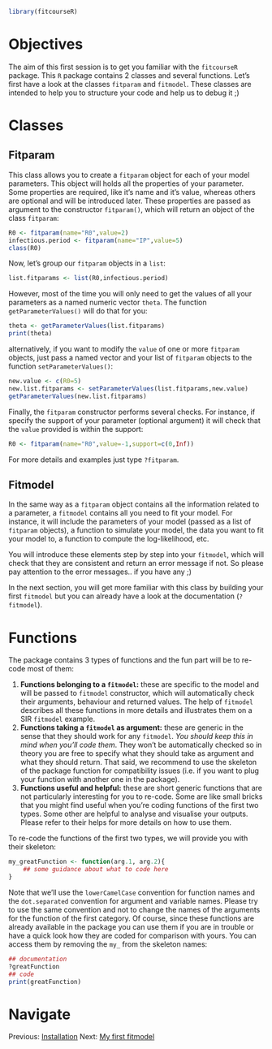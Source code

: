 
```r
library(fitcourseR)
```
# Objectives
The aim of this first session is to get you familiar with the `fitcourseR` package. This `R` package contains 2 classes and several functions. Let's first have a look at the classes `fitparam` and `fitmodel`. These classes are intended to help you to structure your code and help us to debug it ;)

# Classes
## Fitparam
This class allows you to create a `fitparam` object for each of your model parameters. This object will holds all the properties of your parameter. Some properties are required, like it's name and it's value, whereas others are optional and will be introduced later. These properties are passed as argument to the constructor `fitparam()`, which will return an object of the class `fitparam`: 

```r
R0 <- fitparam(name="R0",value=2)
infectious.period <- fitparam(name="IP",value=5)
class(R0)
```

Now, let's group our `fitparam` objects in a `list`: 
```r
list.fitparams <- list(R0,infectious.period)
```

However, most of the time you will only need to get the values of all your parameters as a named numeric vector `theta`. The function `getParameterValues()` will do that for you:

```r
theta <- getParameterValues(list.fitparams)
print(theta)
```

alternatively, if you want to modify the `value` of one or more `fitparam` objects, just pass a named vector and your list of `fitparam` objects to the function `setParameterValues()`:

```r
new.value <- c(R0=5)
new.list.fitparams <- setParameterValues(list.fitparams,new.value)
getParameterValues(new.list.fitparams)
```

Finally, the `fitparam` constructor performs several checks. For instance, if specify the support of your parameter (optional argument) it will check that the `value` provided is within the support:

```r
R0 <- fitparam(name="R0",value=-1,support=c(0,Inf))
```

For more details and examples just type `?fitparam`.

## Fitmodel
In the same way as a `fitparam` object contains all the information related to a parameter, a `fitmodel` contains all you need to fit your model. For instance, it will include the parameters of your model (passed as a list of `fitparam` objects), a function to simulate your model, the data you want to fit your model to, a function to compute the log-likelihood, etc.

You will introduce these elements step by step into your `fitmodel`, which will check that they are consistent and return an error message if not. So please pay attention to the error messages.. if you have any ;)

In the next section, you will get more familiar with this class by building your first `fitmodel` but you can already have a look at the documentation (`?fitmodel`).

# Functions

The package contains 3 types of functions and the fun part will be to re-code most of them:

1. __Functions belonging to a `fitmodel`:__ these are specific to the model and will be passed to `fitmodel` constructor, which will automatically check their arguments, behaviour and returned values. The help of `fitmodel` describes all these functions in more details and illustrates them on a SIR `fitmodel` example.
2. __Functions taking a `fitmodel` as argument:__ these are generic in the sense that they should work for any `fitmodel`. _You should keep this in mind when you'll code them_. They won't be automatically checked so in theory you are free to  specify what they should take as argument and what they should return. That said, we recommend to use the skeleton of the package function for compatibility issues (i.e. if you want to plug your function with another one in the package).
3. __Functions useful and helpful:__ these are short generic functions that are not particularly interesting for you to re-code. Some are like small bricks that you might find useful when you're coding functions of the first two types. Some other are helpful to analyse and visualise your outputs. Please refer to their helps for more details on how to use them.


To re-code the functions of the first two types, we will provide you with their skeleton:

```r
my_greatFunction <- function(arg.1, arg.2){
    ## some guidance about what to code here
}
```

Note that we'll use the `lowerCamelCase` convention for function names and the `dot.separated` convention for argument and variable names. Please try to use the same convention and not to change the names of the arguments for the function of the first category. Of course, since these functions are already available in the package you can use them if you are in trouble or have a quick look how they are coded for comparison with yours. You can access them by removing the `my_` from the skeleton names:

```r
## documentation
?greatFunction
## code
print(greatFunction)
```

# Navigate
Previous: [Installation](README_new.md) Next: [My first fitmodel](first_fitmodel.md)

